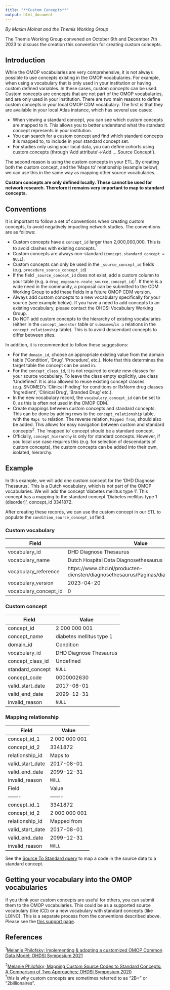 ```yaml
---
title: "**Custom Concepts**"
output: html_document
---
```


*By Maxim Moinat and the Themis Working Group*

The Themis Working Group convened on October 6th and December 7th 2023 to discuss the creation this convention for creating custom concepts.

## Introduction

While the OMOP vocabularies are very comprehensive, it is not always possible to use concepts existing in the OMOP vocabularies. For example, when using a vocabulary that is only used in your institution or having custom defined variables. In these cases, custom concepts can be used. Custom concepts are concepts that are not part of the OMOP vocabularies, and are only used in your institution.
There are two main reasons to define custom concepts in your local OMOP CDM vocabulary. The first is that they are available in your local Atlas instance, which has several use cases:

 - When viewing a standard concept, you can see which custom concepts are mapped to it. This allows you to better understand what the standard concept represents in your institution.
 - You can search for a custom concept and find which standard concepts it is mapped to, to include in your standard concept set.
 - For studies only using your local data, you can define cohorts using custom concepts (through 'Add attribute'->'Add ... Source Concept').
 
The second reason is using the custom concepts in your ETL. By creating both the custom concept, and the 'Maps to' relationship (example below), we can use this in the same way as mapping other source vocabularies.

**Custom concepts are only defined locally. These cannot be used for network research. Therefore it remains very important to map to standard concepts.**

## Conventions

It is important to follow a set of conventions when creating custom concepts, to avoid negatively impacting network studies. The conventions are as follows:

- Custom concepts have a `concept_id` larger than 2,000,000,000. This is to avoid clashes with existing concepts.<sup>†</sup>
- Custom concepts are always non-standard (`concept.standard_concept = NULL`).
- Custom concepts can only be used in the `_source_concept_id` fields (e.g. `procedure_source_concept_id`)
- If the field `_source_concept_id` does not exist, add a custom column to your table (e.g. a `drug_exposure.route_source_concept_id`)<sup>1</sup>. If there is a wide need in the community, a proposal can be submitted to the CDM Working Group to add these fields in a future OMOP CDM version.
- Always add custom concepts to a new vocabulary specifically for your source (see example below). If you have a need to add concepts to an existing vocabulary, please contact the OHDSI Vocabulary Working Group.
- Do NOT add custom concepts to the hierarchy of existing vocabularies (either in the `concept_ancestor` table or `subsumes`/`is a` relations in the `concept_relationship` table). This is to avoid descendant concepts to differ between sites.

In addition, it is recommended to follow these suggestions:

- For the `domain_id`, choose an appropriate existing value from the domain table ('Condition', 'Drug', 'Procedure', etc.). Note that this determines the target table the concept can be used in.
- For the `concept_class_id`, it is not required to create new classes for your source vocabulary. To leave the class empty explicitly, use class 'Undefined'. It is also allowed to reuse existing concept classes (e.g. SNOMED's 'Clinical Finding' for conditions or RxNorm drug classes 'Ingredient', 'Clinical Drug', 'Branded Drug' etc.).
- In the new vocabulary record, the `vocabulary_concept_id` can be set to 0, as this is often not used in the OMOP CDM.
- Create mappings between custom concepts and standard concepts. This can be done by adding rows to the `concept_relationship` table, with the `Maps to` relation. The reverse relation, `Mapped from`, should also be added. This allows for easy navigation between custom and standard concepts<sup>2</sup>. The 'mapped to' concept should be a standard concept.
- Officially, `concept_hierarchy` is only for standard concepts. However, if you local use case requires this (e.g. for selection of descendants of custom concepts), the custom concepts can be added into their own, isolated, hierarchy.

## Example

In this example, we will add one custom concept for the 'DHD Diagnose Thesaurus'. This is a Dutch vocabulary, which is not part of the OMOP vocabularies. We will add the concept 'diabetes mellitus type 1'. This concept has a mapping to the standard concept 'Diabetes mellitus type 1 (disorder)', concept_id 3341872.

After creating these records, we can use the custom concept in our ETL to populate the `condition_source_concept_id` field.

### Custom vocabulary

| Field | Value |
|-------|-------|
| vocabulary_id | DHD Diagnose Thesaurus |
| vocabulary_name | Dutch Hospital Data Diagnosethesaurus |
| vocabulary_reference | https://www.dhd.nl/producten-diensten/diagnosethesaurus/Paginas/diagnosethesaurus.asp |
| vocabulary_version | 2023-04-20 |
| vocabulary_concept_id | 0 |

### Custom concept

| Field | Value |
|-------|-------|
| concept_id | 2 000 000 001 |
| concept_name | diabetes mellitus type 1 |
| domain_id | Condition |
| vocabulary_id | DHD Diagnose Thesaurus |
| concept_class_id | Undefined |
| standard_concept | `NULL` |
| concept_code | 0000002630 |
| valid_start_date | 2017-08-01 |
| valid_end_date | 2099-12-31 |
| invalid_reason | `NULL` |

### Mapping relationship

| Field | Value |
|-------|-------|
| concept_id_1 | 2 000 000 001 |
| concept_id_2 | 3341872 |
| relationship_id | Maps to |
| valid_start_date | 2017-08-01 |
| valid_end_date | 2099-12-31 |
| invalid_reason | `NULL` |
| Field | Value |
|-------|-------|
| concept_id_1 | 3341872 |
| concept_id_2 | 2 000 000 001 |
| relationship_id | Mapped from |
| valid_start_date | 2017-08-01 |
| valid_end_date | 2099-12-31 |
| invalid_reason | `NULL` |

See the [Source To Standard query](https://ohdsi.github.io/CommonDataModel/sqlScripts.html#Source_to_Standard) to map a code in the source data to a standard concept.

## Getting your vocabulary into the OMOP vocabularies

If you think your custom concepts are useful for others, you can submit them to the OMOP vocabularies. This could be as a supported source vocabulary (like ICD) or a new vocabulary with standard concepts (like LOINC). This is a separate process from the conventions described above. Please see the [this support page](https://ohdsi.github.io/CommonDataModel/vocabRequest.html).

## References
<sup>1</sup>[Melanie Philofsky; Implementing & adopting a customized OMOP Common Data Model; OHDSI Symposium 2021](https://www.ohdsi.org/2021-global-symposium-showcase-18/)

<sup>2</sup>[Melanie Philofsky; Mapping Custom Source Codes to Standard Concepts: A Comparison of Two Approaches; OHDSI Symposium 2020](https://www.ohdsi.org/wp-content/uploads/2020/10/Melanie-Philofsky-Philofsky-Mapping-Source-Codes-Poster.pdf)
</br>
<sup>†</sup>this is why custom concepts are sometimes referred to as "2B+" or "2billionaires".
